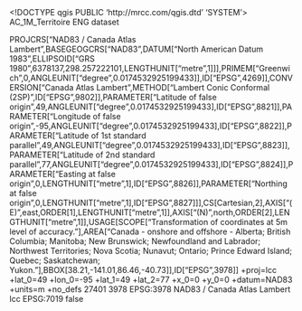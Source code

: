 <!DOCTYPE qgis PUBLIC 'http://mrcc.com/qgis.dtd' 'SYSTEM'>
<qgis version="3.34.6-Prizren">
  <identifier>AC_1M_Territoire</identifier>
  <parentidentifier></parentidentifier>
  <language>ENG</language>
  <type>dataset</type>
  <title>AC_1M_Territoire</title>
  <abstract></abstract>
  <contact>
    <name></name>
    <organization></organization>
    <position></position>
    <voice></voice>
    <fax></fax>
    <email></email>
    <role></role>
  </contact>
  <links/>
  <dates/>
  <fees></fees>
  <encoding></encoding>
  <crs>
    <spatialrefsys nativeFormat="Wkt">
      <wkt>PROJCRS["NAD83 / Canada Atlas Lambert",BASEGEOGCRS["NAD83",DATUM["North American Datum 1983",ELLIPSOID["GRS 1980",6378137,298.257222101,LENGTHUNIT["metre",1]]],PRIMEM["Greenwich",0,ANGLEUNIT["degree",0.0174532925199433]],ID["EPSG",4269]],CONVERSION["Canada Atlas Lambert",METHOD["Lambert Conic Conformal (2SP)",ID["EPSG",9802]],PARAMETER["Latitude of false origin",49,ANGLEUNIT["degree",0.0174532925199433],ID["EPSG",8821]],PARAMETER["Longitude of false origin",-95,ANGLEUNIT["degree",0.0174532925199433],ID["EPSG",8822]],PARAMETER["Latitude of 1st standard parallel",49,ANGLEUNIT["degree",0.0174532925199433],ID["EPSG",8823]],PARAMETER["Latitude of 2nd standard parallel",77,ANGLEUNIT["degree",0.0174532925199433],ID["EPSG",8824]],PARAMETER["Easting at false origin",0,LENGTHUNIT["metre",1],ID["EPSG",8826]],PARAMETER["Northing at false origin",0,LENGTHUNIT["metre",1],ID["EPSG",8827]]],CS[Cartesian,2],AXIS["(E)",east,ORDER[1],LENGTHUNIT["metre",1]],AXIS["(N)",north,ORDER[2],LENGTHUNIT["metre",1]],USAGE[SCOPE["Transformation of coordinates at 5m level of accuracy."],AREA["Canada - onshore and offshore - Alberta; British Columbia; Manitoba; New Brunswick; Newfoundland and Labrador; Northwest Territories; Nova Scotia; Nunavut; Ontario; Prince Edward Island; Quebec; Saskatchewan; Yukon."],BBOX[38.21,-141.01,86.46,-40.73]],ID["EPSG",3978]]</wkt>
      <proj4>+proj=lcc +lat_0=49 +lon_0=-95 +lat_1=49 +lat_2=77 +x_0=0 +y_0=0 +datum=NAD83 +units=m +no_defs</proj4>
      <srsid>27401</srsid>
      <srid>3978</srid>
      <authid>EPSG:3978</authid>
      <description>NAD83 / Canada Atlas Lambert</description>
      <projectionacronym>lcc</projectionacronym>
      <ellipsoidacronym>EPSG:7019</ellipsoidacronym>
      <geographicflag>false</geographicflag>
    </spatialrefsys>
  </crs>
  <extent>
    <spatial minx="0" dimensions="2" crs="EPSG:3978" maxx="0" maxz="0" miny="0" minz="0" maxy="0"/>
    <temporal>
      <period>
        <start></start>
        <end></end>
      </period>
    </temporal>
  </extent>
</qgis>

